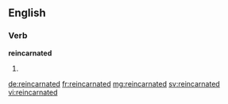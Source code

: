 ==English==

===Verb===
'''reincarnated'''

# {{en-past of|reincarnate}}

[[de:reincarnated]]
[[fr:reincarnated]]
[[mg:reincarnated]]
[[sv:reincarnated]]
[[vi:reincarnated]]